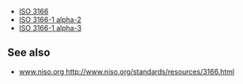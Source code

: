 *[[ISO 3166]]
*[[ISO 3166-1 alpha-2]]
*[[ISO 3166-1 alpha-3]]

==See also==

*[[www.niso.org http://www.niso.org/standards/resources/3166.html]]